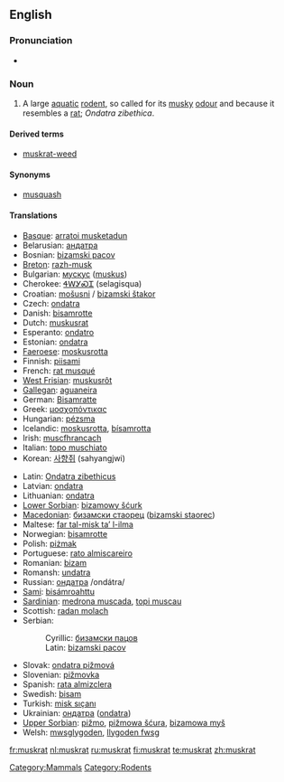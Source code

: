 {{wikipedia}}
==English==

===Pronunciation===
* {{IPA|/'mʌskræt/}}

===Noun===
{{en-noun}}

# A large [[aquatic]] [[rodent]], so called for its [[musky]] [[odour]] and because it resembles a [[rat]]; ''Ondatra zibethica''.

====Derived terms====
* [[muskrat-weed]]

====Synonyms====
* [[musquash]]

====Translations====
{{trans-top|rodent}}
* [[Basque]]: [[arratoi musketadun]]
* Belarusian: [[андатра]] {{f}}
* Bosnian: [[bizamski pacov]] {{m}}
* [[Breton]]: [[razh-musk]]
* Bulgarian: [[мускус]] ([[muskus]])
* Cherokee: [[ᏎᎳᎩᏍᏆ]] (selagisqua)
* Croatian: [[mošusni štakor|mošusni]] / [[bizamski štakor]]
* Czech: [[ondatra]]
* Danish: [[bisamrotte]]
* Dutch: [[muskusrat]] {{f}}
* Esperanto: [[ondatro]]
* Estonian: [[ondatra]]
* [[Faeroese]]: [[moskusrotta]]
* Finnish: [[piisami]]
* French: [[rat musqué]] {{m}}
* [[West Frisian]]: [[muskusrôt]]
* [[Gallegan]]: [[aguaneira]]
* German: [[Bisamratte]] {{f}}
* Greek: [[μοσχοπόντικας]]
* Hungarian: [[pézsma]]
* Icelandic: [[moskusrotta]], [[bísamrotta]]
* Irish: [[muscfhrancach]]
* Italian: [[topo muschiato]] {{m}}
* Korean: [[사향쥐]] (sahyangjwi)
{{trans-mid}}
* Latin: [[Ondatra zibethicus]]
* Latvian: [[ondatra]]
* Lithuanian: [[ondatra]]
* [[Lower Sorbian]]: [[bizamowy šćurk]]
* [[Macedonian]]: [[бизамски стаорец]] ([[bizamski staorec]])
* Maltese: [[far tal-misk ta’ l-ilma]]
* Norwegian: [[bisamrotte]]
* Polish: [[piżmak]]
* Portuguese: [[rato almiscareiro]]
* Romanian: [[bizam]]
* Romansh: [[undatra]]
* Russian: [[ондатра]] /ondátra/ {{f}}
* [[Sami]]: [[bisámroahttu]]
* [[Sardinian]]: [[medrona muscada]], [[topi muscau]]
* Scottish: [[radan molach]]
* Serbian:
*: Cyrillic: [[бизамски пацов]]
*: Latin: [[bizamski pacov]]
* Slovak: [[ondatra pižmová]]
* Slovenian: [[pižmovka]] {{f}}
* Spanish: [[rata almizclera]]
* Swedish: [[bisam]] {{c}}
* Turkish: [[misk sıçanı]]
* Ukrainian: [[ондатра]] ([[ondatra]]) {{f}}
* [[Upper Sorbian]]: [[pižmo]], [[pižmowa šćura]], [[bizamowa myš]]
* Welsh: [[mwsglygoden]], [[llygoden fwsg]]
{{trans-bottom}}

[[Category:Mammals]]
[[Category:Rodents]]

[[fr:muskrat]]
[[nl:muskrat]]
[[ru:muskrat]]
[[fi:muskrat]]
[[te:muskrat]]
[[zh:muskrat]]